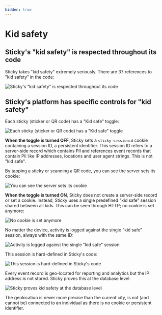 ```yaml
---
hidden: true
---
```


# Kid safety

## Sticky's "kid safety" is respected throughout its code

Sticky takes "kid safety" extremely seriously. There are 37 references to "kid safety" in the code:

![Sticky's "kid safety" is respected throughout its code](/kid-safe-2.png)

## Sticky's platform has specific controls for "kid safety"

Each sticky (sticker or QR code) has a "Kid safe" toggle:

![Each sticky (sticker or QR code) has a "Kid safe" toggle](/kid-safe-1.png)

**When the toggle is turned OFF**, Sticky sets a `sticky-sessionid` cookie containing a session ID, a persistent identifier. This session ID refers to a server-side record which contains PII and references event records that contain PII like IP addresses, locations and user agent strings. This is not "kid safe".

By tapping a sticky or scanning a QR code, you can see the server sets its cookie:

![You can see the server sets its cookie](/kid-safe-3.png)

**When the toggle is turned ON**, Sticky does not create a server-side record or set a cookie. Instead, Sticky uses a single predefined "kid safe" session shared between all kids. This can be seen through HTTP; no cookie is set anymore:

![No cookie is set anymore](/kid-safe-4.png)

No matter the device, activity is logged against the single "kid safe" session, always with the same ID:

![Activity is logged against the single "kid safe" session](/kid-safe-5.png)

This session is hard-defined in Sticky's code:

![This session is hard-defined in Sticky's code](/kid-safe-6.png)

Every event record is geo-located for reporting and analytics but the IP address is not stored. Sticky proves this at the database level:

![Sticky proves kid safety at the database level](/kid-safe-7.png)

The geolocation is never more precise than the current city, is not (and cannot be) connected to an individual as there is no cookie or persistent identifier.

